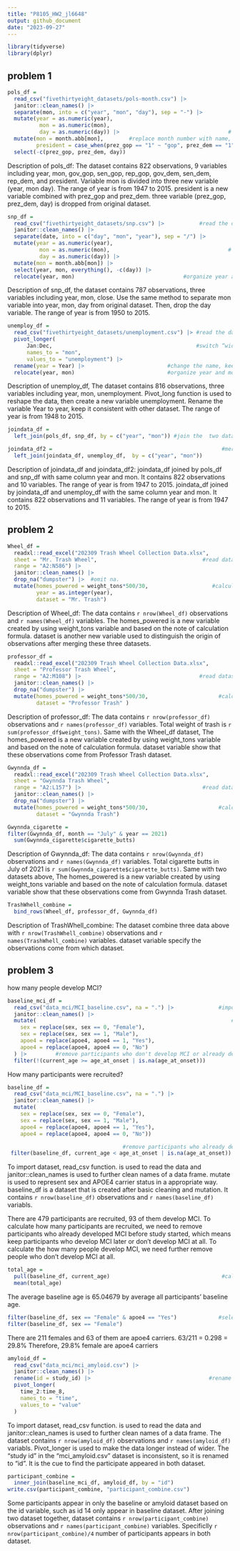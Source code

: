 ```yaml
---
title: "P8105_HW2_jl6648"
output: github_document
date: "2023-09-27"
---
```


```r
library(tidyverse)
library(dplyr)
```

## problem 1
```r
pols_df = 
  read_csv("fivethirtyeight_datasets/pols-month.csv") |>                #read dataset and clean names 
  janitor::clean_names() |> 
  separate(mon, into = c("year", "mon", "day"), sep = "-") |>            #separate the month variable
  mutate(year = as.numeric(year),  
          mon = as.numeric(mon), 
          day = as.numeric(day)) |>                                  # change new variables to numeric 
  mutate(mon = month.abb[mon],        #replace month number with name, create a new variable president
         president = case_when(prez_gop == "1" ~ "gop", prez_dem == "1" ~ "dem")) |> 
  select(-c(prez_gop, prez_dem, day))                                                  # drop variable 
```

Description of pols_df:
The dataset contains 822 observations, 9 variables including year, mon, gov_gop, sen_gop, rep_gop, gov_dem, sen_dem, rep_dem, and president. Variable mon is divided into three new variable (year, mon day). The range of year is from 1947 to 2015. president is a new variable combined with prez_gop and prez_dem. three variable (prez_gop, prez_dem, day) is dropped from original dataset. 

```r
snp_df =
  read_csv("fivethirtyeight_datasets/snp.csv") |>           #read the dataset and clean variable names.
  janitor::clean_names() |>
  separate(date, into = c("day", "mon", "year"), sep = "/") |>            #separate the month variable
  mutate(year = as.numeric(year), 
          mon = as.numeric(mon),                                     # change new variables to numeric 
          day = as.numeric(day)) |>
  mutate(mon = month.abb[mon]) |>                                      #replace month number with name
  select(year, mon, everything(), -c(day)) |>                                         # select columns 
  relocate(year, mon)                                  #organize year and month as the leading columns
```

Description of snp_df,
the dataset contains 787 observations, three variables including year, mon, close. Use the same method to separate mon variable into year, mon, day from original dataset. Then, drop the day variable. The range of year is from 1950 to 2015. 

```r
unemploy_df =
  read_csv("fivethirtyeight_datasets/unemployment.csv") |> #read the dataset and clean variable names.
  pivot_longer( 
      Jan:Dec,                                             #switch “wide” to “long” format
      names_to = "mon",
      values_to = "unemployment") |>
  rename(year = Year) |>                          #change the name, keep consistent with other dataset
  relocate(year, mon)                             #organize year and month as the leading columns
```

Description of unemploy_df,
The dataset contains 816 observations, three variables including year, mon, unemployment. Pivot_long function is used to reshape the data, then create a new variable unemployment. Rename the variable Year to year, keep it consistent with other dataset. The range of year is from 1948 to 2015.  

```r
joindata_df =
  left_join(pols_df, snp_df, by = c("year", "mon")) #join the  two datasets by same column "year"&"mon"

joindata_df2 =                                                     #merging unemploy_df into the result
  left_join(joindata_df, unemploy_df,  by = c("year", "mon"))
```

Description of joindata_df and joindata_df2:
joindata_df joined by pols_df and snp_df with same column year and mon. It contains 822 observations and 10 variables. The range of year is from 1947 to 2015. 
joindata_df joined by joindata_df and unemploy_df with the same column year and mon. It contains 822 observations and 11 variables. The range of year is from 1947 to 2015.

## problem 2 

```r
Wheel_df =
  readxl::read_excel("202309 Trash Wheel Collection Data.xlsx", 
  sheet = "Mr. Trash Wheel",                                 #read dataset with correct sheet and range
  range = "A2:N586") |>
  janitor::clean_names() |>                                                               #clean names 
  drop_na("dumpster") |>  #omit na. 
  mutate(homes_powered = weight_tons*500/30,                    #calculate the homes_powered variable 
         year = as.integer(year), 
         dataset = "Mr. Trash")                                                  #specify the dataset 
```

Description of Wheel_df:
The data contains `r nrow(Wheel_df)` observations and `r names(Wheel_df)` variables. The homes_powered is a new variable created by using weight_tons variable and based on the note of calculation formula. dataset is another new variable used to distinguish the origin of observations after merging these three datasets. 

```r
professor_df =
  readxl::read_excel("202309 Trash Wheel Collection Data.xlsx",
  sheet = "Professor Trash Wheel",
  range = "A2:M108") |>                                     #read dataset with correct sheet and range
  janitor::clean_names() |>                                                               #clean names 
  drop_na("dumpster") |>
  mutate(homes_powered = weight_tons*500/30,                      #calculate the homes_powered variable
         dataset = "Professor Trash" )                                            #specify the dataset
```

Description of professor_df:
The data contains `r nrow(professor_df)` observations and `r names(professor_df)` variables. Total weight of trash is `r sum(professor_df$weight_tons)`. Same with the Wheel_df dataset, The homes_powered is a new variable created by using weight_tons variable and based on the note of calculation formula. dataset variable show that these observations come from Professor Trash dataset. 

```r
Gwynnda_df =
  readxl::read_excel("202309 Trash Wheel Collection Data.xlsx",
  sheet = "Gwynnda Trash Wheel",
  range = "A2:L157") |>                                      #read dataset with correct sheet and range
  janitor::clean_names() |>                                                               #clean names 
  drop_na("dumpster") |>
  mutate(homes_powered = weight_tons*500/30,                      #calculate the homes_powered variable
         dataset = "Gwynnda Trash")                                               #specify the dataset
```

```r
Gwynnda_cigarette =
filter(Gwynnda_df, month == "July" & year == 2021) 
  sum(Gwynnda_cigarette$cigarette_butts)
```

Description of Gwynnda_df:
The data contains `r nrow(Gwynnda_df)` observations and `r names(Gwynnda_df)` variables. Total cigarette butts in July of 2021 is `r sum(Gwynnda_cigarette$cigarette_butts)`. Same with two datasets above, The homes_powered is a new variable created by using weight_tons variable and based on the note of calculation formula. dataset variable show that these observations come from Gwynnda Trash dataset. 

```r
TrashWhell_combine =
  bind_rows(Wheel_df, professor_df, Gwynnda_df)                                 #combine these dataset 
```

Description of TrashWhell_combine:
The dataset combine three data above with `r nrow(TrashWhell_combine)` observations and `r names(TrashWhell_combine)` variables. dataset variable specify the observations come from which dataset. 

## problem 3

how many people develop MCI?
```r
baseline_mci_df =
  read_csv("data_mci/MCI_baseline.csv", na = ".") |>              #import the dataset, read . as NA
  janitor::clean_names() |>                                                             #clean names 
  mutate(                                                             #mutate sex and apoe4 variable 
    sex = replace(sex, sex == 0, "Female"),
    sex = replace(sex, sex == 1, "Male"),
    apoe4 = replace(apoe4, apoe4 == 1, "Yes"),
    apoe4 = replace(apoe4, apoe4 == 0, "No")
  ) |>         #remove participants who don't develop MCI or already developed MCI before study started
  filter(!(current_age >= age_at_onset | is.na(age_at_onset)))
```

How many participants were recruited?
```r
baseline_df =
  read_csv("data_mci/MCI_baseline.csv", na = ".") |>                         #same as previous chunk 
  janitor::clean_names() |>
  mutate(
    sex = replace(sex, sex == 0, "Female"),
    sex = replace(sex, sex == 1, "Male"),
    apoe4 = replace(apoe4, apoe4 == 1, "Yes"),
    apoe4 = replace(apoe4, apoe4 == 0, "No")) 

                                    #remove participants who already developed MCI before study started
 filter(baseline_df, current_age < age_at_onset | is.na(age_at_onset))
```

To import dataset, read_csv function. is used to read the data and janitor::clean_names is used to further clean names of a data frame. mutate is used to represent sex and APOE4 carrier status in a appropriate way. baseline_df is a dataset that is created after basic cleaning and mutation. It contains `r nrow(baseline_df)` observations and `r names(baseline_df)` variabls.

There are 479 participants are recruited, 93 of them develop MCI. To calculate how many  participants are recruited, we need to remove participants who already developed MCI before study started, which means keep participants who develop MCI later or don't develop MCI at all. To calculate the how many people develop MCI, we need further remove people who don't develop MCI at all. 

```r
total_age =
  pull(baseline_df, current_age)                                   #calculate the mean of baseline age
  mean(total_age)
```

The average baseline age is 65.04679 by average all participants' baseline age. 

```r
filter(baseline_df, sex == "Female" & apoe4 == "Yes")             #select females who are apoe4 carrier
filter(baseline_df, sex == "Female")                                                     #select female
```

There are 211 females and 63 of them are apoe4 carriers. 63/211 = 0.298 = 29.8% Therefore, 29.8% female are  apoe4 carriers

```r
amyloid_df =
  read_csv("data_mci/mci_amyloid.csv") |>                                             #import dataset 
  janitor::clean_names() |>
  rename(id = study_id) |>                                     #rename to make the variable consistent
  pivot_longer(
    time_2:time_8,                                                            #make the dataset longer 
    names_to = "time",
    values_to = "value"
  )
```

To import dataset, read_csv function. is used to read the data and janitor::clean_names is used to further clean names of a data frame. The dataset contains `r nrow(amyloid_df)` observations and `r names(amyloid_df)` variabls. Pivot_longer is used to make the data longer instead of wider. The "study id" in the "mci_amyloid.csv" dataset is inconsistent, so it is renamed to "id". It is the cue to find the participate appeared in both dataset. 

```r
participant_combine =
  inner_join(baseline_mci_df, amyloid_df, by = "id")                          #join two datasets by id 
write.csv(participant_combine, "participant_combine.csv")                             #export the data
```

Some participants appear in only the baseline or amyloid dataset based on the id variable, such as id 14 only appear in baseline dataset. After joining two dataset together, dataset contains `r nrow(participant_combine)` observations and `r names(participant_combine)` variables. Specificlly `r nrow(participant_combine)/4` number of participants appears in both dataset. 
